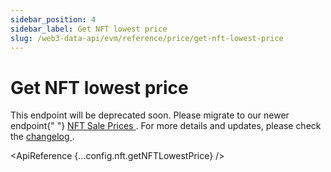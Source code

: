 ```yaml
---
sidebar_position: 4
sidebar_label: Get NFT lowest price
slug: /web3-data-api/evm/reference/price/get-nft-lowest-price
---
```



# Get NFT lowest price


<Admonition type="warning" icon="🚨" title="Deprecating Endpoint Notice">
  <p>
    This endpoint will be deprecated soon. Please migrate to our newer endpoint{" "}
    <a href="/web3-data-api/evm/reference/price/get-nft-contract-sale-prices">
      NFT Sale Prices
    </a>
    . For more details and updates, please check the <a href="/changelog/planned-deprecations">
      changelog
    </a>.
  </p>
</Admonition>

<ApiReference {...config.nft.getNFTLowestPrice} />
